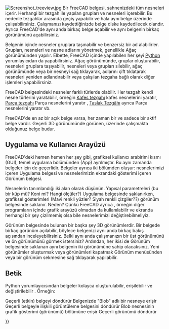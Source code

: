 <languages/>

{{Docnav
|[[Navigation_Cube|Navigation Cube]]
|[[Property_editor|Property editor]]
}}

{{TOCright}}

[[Image:Screenshot treeview.jpg|left]]
Bir FreeCAD belgesi, sahnenizdeki tüm nesneleri içerir. Herhangi bir tezgah ile yapılan grupları ve nesneleri içerebilir. Bu nedenle tezgahlar arasında geçiş yapabilir ve hala aynı belge üzerinde çalışabilirsiniz. Çalışmanızı kaydettiğinizde belge diske kaydedilecek olandır. Ayrıca FreeCAD'de aynı anda birkaç belge açabilir ve aynı belgenin birkaç görünümünü açabilirsiniz.

<div class="mw-translate-fuzzy">
Belgenin içinde nesneler gruplara taşınabilir ve benzersiz bir ad alabilirler. Grupları, nesneleri ve nesne adlarını yönetmek, genellikle Ağaç görünümünden yapılır. Elbette, FreeCAD içinde yapılabilen her şeyi [[Python]] yorumlayıcıdan da yapabilirsiniz. Ağaç görünümünde, gruplar oluşturabilir, nesneleri gruplara taşıyabilir, nesneleri veya grupları silebilir, ağaç görünümünde veya bir nesneyi sağ tıklayarak, adlarını çift tıklatarak nesneleri yeniden adlandırabilir veya çalışılan tezgaha bağlı olarak diğer işlemleri yapabilirsiniz.
</div>

<div class="mw-translate-fuzzy">
FreeCAD belgesindeki nesneler farklı türlerde olabilir. Her tezgah kendi nesne türlerini yaratabilir, örneğin [[Mesh Workbench|Kafes tezgahı]] kafes nesnelerini yaratır, [[Part Workbench|Parça tezgahı]] Parça nesnelerini yaratır , [[Draft Workbench|Taslak Tezgâhı]] ayrıca Parça nesnelerini yaratır vb.
</div>

FreeCAD'de en az bir açık belge varsa, her zaman bir ve sadece bir aktif belge vardır. Geçerli 3D görünümünde görünen, üzerinde çalışmakta olduğunuz belge budur.

==Uygulama ve Kullanıcı Arayüzü==

FreeCAD'deki hemen hemen her şey gibi, grafiksel kullanıcı arabirimi kısmı (GUI), temel uygulama bölümünden (App) ayrılmıştır. Bu aynı zamanda belgeler için de geçerlidir. Belgeler ayrıca iki bölümden oluşur: nesnelerimizi içeren Uygulama belgesi ve nesnelerimizin ekrandaki gösterimi içeren Görünüm belgesi. 

Nesnelerin tanımlandığı iki alan olarak düşünün. Yapısal parametreleri (bu bir küp mü? Koni mi? Hangi ölçüler?) Uygulama belgesinde saklanırken, grafiksel gösterimleri (Mavi renkli yüzler? Siyah renkli çizgiler??) görünüm belgesinde saklanır. Neden? Çünkü FreeCAD ayrıca , örneğin diğer programların içinde grafik arayüzü olmadan da kullanılabilir ve ekranda herhangi bir şey çizilmemiş olsa bile nesnelerimizi değiştirebilmeliyiz.

Görünüm belgesinde bulunan bir başka şey 3D görünümlerdir. Bir belgede birkaç görünüm açılabilir, böylece belgenizi aynı anda birkaç bakış açısından inceleyebilirsiniz. Belki aynı anda çalışmanızın bir üst görünümünü ve ön görünümünü görmek istersiniz? Ardından, her ikisi de Görünüm belgesinde saklanan aynı belgenin iki görünümüne sahip olacaksınız. Yeni görünümler oluşturmak veya görünümleri kapatmak Görünüm menüsünden veya bir görünüm sekmesine sağ tıklayarak yapılabilir.

==Betik==

<div class="mw-translate-fuzzy">
Python yorumlayıcısından belgeler kolayca oluşturulabilir, erişilebilir ve değiştirilebilir . Örneğin:
</div>
{{Code|code=
FreeCAD.ActiveDocument
}}
Geçerli (etkin) belgeyi döndürür
{{Code|code=
FreeCAD.ActiveDocument.Blob
}}
Belgenizde "Blob" adlı bir nesneye erişir
{{Code|code=
FreeCADGui.ActiveDocument
}}
Geçerli belgeyle ilişkili görüntüleme belgesini döndürür
{{Code|code=
FreeCADGui.ActiveDocument.Blob
}}
Blob nesnesinin grafik gösterimi (görünümü) bölümüne erişir
{{Code|code=
FreeCADGui.ActiveDocument.ActiveView
}}
Geçerli görünümü döndürür


<div class="mw-translate-fuzzy">
{{docnav/tr|[[Mouse Model/tr|Fare ile 3D gezinme]]|[[Preferences Editor/tr|Seçenekler penceresi]]}}
</div>

{{Userdocnavi{{#translation:}}}}